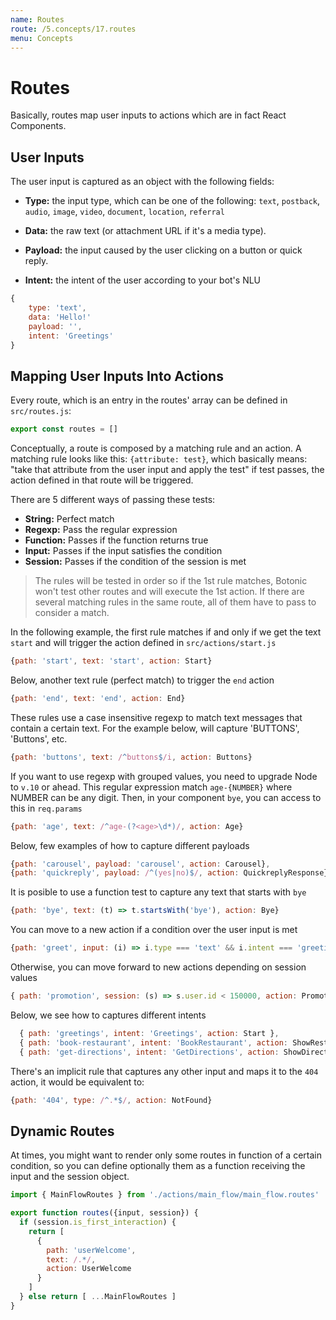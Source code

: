 ```yaml
---
name: Routes
route: /5.concepts/17.routes
menu: Concepts
---
```




# Routes

Basically, routes map user inputs to actions which are in fact React Components.

## User Inputs

The user input is captured as an object with the following fields:

- **Type:** the input type, which can be one of the following:
`text`, `postback`, `audio`, `image`,  `video`, `document`, `location`, `referral`

* **Data:** the raw text (or attachment URL if it's a media type).

- **Payload:** the input caused by the user clicking on a button or quick reply.

* **Intent:** the intent of the user according to your bot's NLU

```javascript
{
    type: 'text',
    data: 'Hello!'
    payload: '',
    intent: 'Greetings'
}
```

## Mapping User Inputs Into Actions

Every route, which is an entry in the routes' array can be defined in `src/routes.js`:

```javascript
export const routes = []
```

Conceptually, a route is composed by a matching rule and an action. A matching rule looks like this: `{attribute: test}`,
which basically means: "take that attribute from the user input and apply the test" if test passes, the action defined in that route will be triggered.

There are 5 different ways of passing these tests:
* **String:** Perfect match
* **Regexp:** Pass the regular expression
* **Function:** Passes if the function returns true
* **Input:** Passes if the input satisfies the condition
* **Session:** Passes if the condition of the session is met

> The rules will be tested in order so if the 1st rule matches, Botonic won't test
> other routes and will execute the 1st action.
> If there are several matching rules in the same route, all of them have to pass
> to consider a match.

In the following example, the first rule matches if and only if we get the text `start` and will trigger the action defined in `src/actions/start.js`

```javascript
{path: 'start', text: 'start', action: Start}
```
Below, another text rule (perfect match) to trigger the `end` action
```javascript
{path: 'end', text: 'end', action: End}
```
These rules use a case insensitive regexp to match text messages that contain
a certain text. For the example below, will capture 'BUTTONS', 'Buttons', etc.

```javascript
{path: 'buttons', text: /^buttons$/i, action: Buttons}
```
If you want to use regexp with grouped values, you need to upgrade Node to `v.10`
or ahead. This regular expression match `age-{NUMBER}` where NUMBER can be any digit.
Then, in your component `bye`, you can access to this in `req.params`
```javascript
{path: 'age', text: /^age-(?<age>\d*)/, action: Age}
```
Below, few examples of how to capture different payloads
```javascript
{path: 'carousel', payload: 'carousel', action: Carousel},
{path: 'quickreply', payload: /^(yes|no)$/, action: QuickreplyResponse}
```
It is posible to use a function test to capture any text that starts with `bye`
```javascript
{path: 'bye', text: (t) => t.startsWith('bye'), action: Bye}
```
You can move to a new action if a condition over the user input is met
```javascript
{path: 'greet', input: (i) => i.type === 'text' && i.intent === 'greetings', action: Greet}
```
Otherwise, you can move forward to new actions depending on session values
```javascript
{ path: 'promotion', session: (s) => s.user.id < 150000, action: Promotion }
```
Below, we see how to captures different intents
```javascript
  { path: 'greetings', intent: 'Greetings', action: Start },
  { path: 'book-restaurant', intent: 'BookRestaurant', action: ShowRestaurants },
  { path: 'get-directions', intent: 'GetDirections', action: ShowDirections }
```
There's an implicit rule that captures any other input and maps it to
the `404` action, it would be equivalent to:
```javascript
{path: '404', type: /^.*$/, action: NotFound}
```

## Dynamic Routes
At times, you might want to render only some routes in function of a certain condition,
so you can define optionally them as a function receiving the input and the session object.

```javascript
import { MainFlowRoutes } from './actions/main_flow/main_flow.routes'

export function routes({input, session}) {
  if (session.is_first_interaction) {
    return [
      {
        path: 'userWelcome',
        text: /.*/,
        action: UserWelcome
      }
    ]
  } else return [ ...MainFlowRoutes ]
}
```
<div style={{display:"flex", justifyContent:"space-between"}}>
  <PrevButton title='Deploying' href='/getting-started/deploying' />
  <NextButton title="Actions" href="/main-concepts/actions" />
</div>
